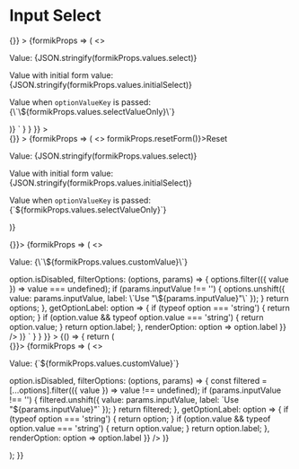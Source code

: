 
<Meta title="Input Select" component={InputSelect} />

# Input Select

<Canvas>
  <Story
    name="Input Select"
    parameters={{
      docs: {
        source: {
          code: dedent`
          <Form
            initialValues={{
              select: undefined,
              initialSelect: { label: 'Option 1', value: 1 },
              selectValueOnly: 2
            }}
            onSubmit={() => {}}
          >
            {formikProps => (
              <>
                <p className="lc-mb-8">Value: {JSON.stringify(formikProps.values.select)}</p>
                <InputSelect
                  label="Select Option"
                  name="select"
                  options={[
                    { label: 'Option 1', value: 1 },
                    { label: 'Option 2', value: 2 },
                    { label: 'Option 3', value: 3 }
                  ]}
                  formikProps={formikProps}
                />
                <p className="lc-mb-8">Value with initial form value: {JSON.stringify(formikProps.values.initialSelect)}</p>
                <InputSelect
                  label="Select Option"
                  name="initialSelect"
                  options={[
                    { label: 'Option 1', value: 1 },
                    { label: 'Option 2', value: 2 },
                    { label: 'Option 3', value: 3 }
                  ]}
                  formikProps={formikProps}
                />
                <p className="lc-my-8">
                  Value when <code>optionValueKey</code> is passed: {\`\${formikProps.values.selectValueOnly}\`}
                </p>
                <InputSelect
                  label="Select Option"
                  name="selectValueOnly"
                  optionValueKey="value"
                  options={[
                    { label: 'Option 1', value: 1 },
                    { label: 'Option 2', value: 2 },
                    { label: 'Option 3', value: 3 }
                  ]}
                  formikProps={formikProps}
                />
              </>
            )}
          </Form>`
        }
      }
    }}
  >
    <div className="input-select-story">
      <Form
        enableReinitialize={true}
        initialValues={{
          select: undefined,
          initialSelect: { label: 'Option 1', value: 1 },
          selectValueOnly: 2,
          inputText: ''
        }}
        onSubmit={() => {}}
      >
        {formikProps => (
          <>
            <ButtonOutline onClick={() => formikProps.resetForm()}>Reset</ButtonOutline>
            <p className="lc-mb-8">Value: {JSON.stringify(formikProps.values.select)}</p>
            <InputSelect
              label="Select Option"
              name="select"
              options={[
                { label: 'Option 1', value: 1 },
                { label: 'Option 2', value: 2 },
                { label: 'Option 3', value: 3 }
              ]}
              formikProps={formikProps}
            />
            <p className="lc-mb-8">Value with initial form value: {JSON.stringify(formikProps.values.initialSelect)}</p>
            <InputSelect
              label="Select Option"
              name="initialSelect"
              options={[
                { label: 'Option 1', value: 1 },
                { label: 'Option 2', value: 2 },
                { label: 'Option 3', value: 3 }
              ]}
              formikProps={formikProps}
            />
            <p className="lc-my-8">
              Value when <code>optionValueKey</code> is passed: {`${formikProps.values.selectValueOnly}`}
            </p>
            <InputSelect
              label="Select Option"
              name="selectValueOnly"
              optionValueKey="value"
              options={[
                { label: 'Option 1', value: 1 },
                { label: 'Option 2', value: 2 },
                { label: 'Option 3', value: 3 }
              ]}
              formikProps={formikProps}
            />
          </>
        )}
      </Form>
    </div>
  </Story>
  <Story
    name="Input Select with Custom Input Value"
    parameters={{
      docs: {
        source: {
          code: dedent`
          <Form enableReinitialize={true} initialValues={{ customValue: undefined }} onSubmit={() => {}}>
            {formikProps => (
              <>
                <p className="lc-my-8">Value: {\`\${formikProps.values.customValue}\`}</p>
                <InputSelect
                  label="Select Custom Value"
                  name="customValue"
                  options={[
                    { label: 'Option 1', value: 1 },
                    { label: 'Option 2', value: 2 },
                    { label: 'Option 3', value: 3 }
                  ]}
                  optionValueKey="value"
                  formikProps={formikProps}
                  autocompleteConfig={{
                    getOptionDisabled: option => option.isDisabled,
                    filterOptions: (options, params) => {
                      options.filter(({ value }) => value === undefined);
                      if (params.inputValue !== '') {
                        options.unshift({
                          value: params.inputValue,
                          label: \`Use "\${params.inputValue}"\`
                        });
                      }
                      return options;
                    },
                    getOptionLabel: option => {
                      if (typeof option === 'string') {
                        return option;
                      }
                      if (option.value && typeof option.value === 'string') {
                        return option.value;
                      }
                      return option.label;
                    },
                    renderOption: option => option.label
                  }}
                />
              </>
            )}
          </Form>`
        }
      }
    }}
  >
    {() => {
      return (
        <div className="input-form-story">
          <Form enableReinitialize={true} initialValues={{ customValue: undefined }} onSubmit={() => {}}>
            {formikProps => (
              <>
                <p className="lc-my-8">Value: {`${formikProps.values.customValue}`}</p>
                <InputSelect
                  label="Select Custom Value"
                  name="customValue"
                  options={[
                    { label: 'Option 1', value: 1 },
                    { label: 'Option 2', value: 2 },
                    { label: 'Option 3', value: 3 }
                  ]}
                  optionValueKey="value"
                  formikProps={formikProps}
                  autocompleteConfig={{
                    autoHighlight: true,
                    getOptionDisabled: option => option.isDisabled,
                    filterOptions: (options, params) => {
                      const filtered = [...options].filter(({ value }) => value !== undefined);
                      if (params.inputValue !== '') {
                        filtered.unshift({
                          value: params.inputValue,
                          label: `Use "${params.inputValue}"`
                        });
                      }
                      return filtered;
                    },
                    getOptionLabel: option => {
                      if (typeof option === 'string') {
                        return option;
                      }
                      if (option.value && typeof option.value === 'string') {
                        return option.value;
                      }
                      return option.label;
                    },
                    renderOption: option => option.label
                  }}
                />
              </>
            )}
          </Form>
        </div>
      );
    }}
  </Story>
  <ArgsTable of={InputSelect} />
</Canvas>
